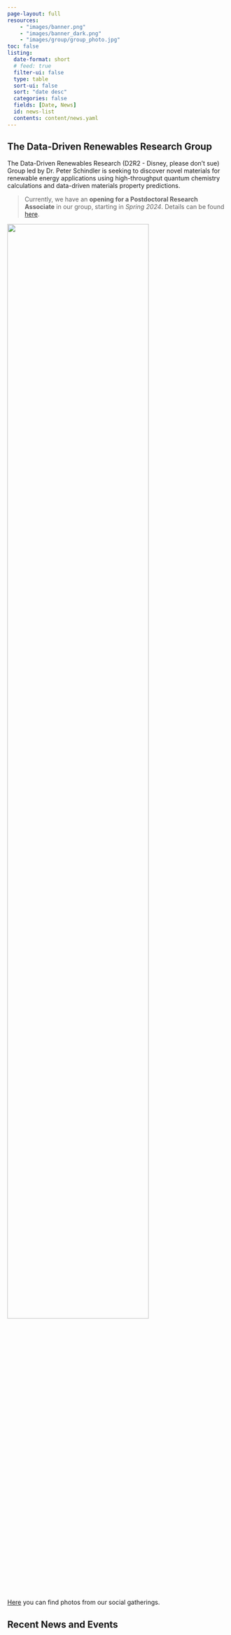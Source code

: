 ```yaml
---
page-layout: full
resources:
    - "images/banner.png"
    - "images/banner_dark.png"
    - "images/group/group_photo.jpg"
toc: false
listing:
  date-format: short
  # feed: true
  filter-ui: false
  type: table
  sort-ui: false
  sort: "date desc"
  categories: false
  fields: [Date, News]
  id: news-list
  contents: content/news.yaml
---
```


::: {.img-toggle}

:::

## The Data-Driven Renewables Research Group

The Data-Driven Renewables Research (D2R2 - Disney, please don't sue) Group led by Dr. Peter Schindler is seeking to
discover novel materials for renewable energy applications using high-throughput quantum chemistry calculations
and data-driven materials property predictions.

> Currently, we have an **opening for a Postdoctoral Research Associate** in our group, starting in *Spring 2024*.
> Details can be found [here](/content/join.html).

![](../images/group/group_photo.jpg){width=80% fig-align="center"}

[Here](/content/fun.html) you can find photos from our social gatherings.

## Recent News and Events

::: {#news-list}
:::
